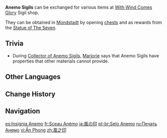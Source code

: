 {{Item Infobox
|id           = 000305
|image        = Item Anemo Sigil.png
|type         = City States Sigils
|invCategory  = Precious Items
|quality      = 3
|description  = An insignia that shows the recognition of the winds of Mondstadt.<br>Can be exchanged for special items in Mondstadt.
|source1      = [[Statue of The Seven]] rewards
|source2      = Opening chests in [[Mondstadt]]
}}
'''Anemo Sigils''' can be exchanged for various items at [[With Wind Comes Glory]] Sigil shop.

They can be obtained in [[Mondstadt]] by opening [[chest]]s and as rewards from the [[Statue of The Seven]].

==Trivia==
*During [[Collector of Anemo Sigils]], [[Marjorie]] says that Anemo Sigils have properties that other materials cannot provide.

==Other Languages==
{{Other Languages
|en      = Anemo Sigil
|zhs     = 风之印
|zhs_rm  = Fēng zhī Yìn
|zht     = 風之印
|zht_rm  = Fēng zhī Yìn
|zh_tl   = Seal of Anemo
|ja      = 風の印
|ja_rm   = Kaze no Shirushi
|ja_tl   = Anemo Sigil
|ko      = 바람의 {{tt|인장|印章}}
|ko_rm   = Baram-ui Injang
|ko_tl   = Seal of Wind
|es      = Insignia Anemo
|es_tl   = Anemo Insignia
|fr      = Sceau Anémo
|fr_tl   = Anemo Seal
|ru      = Печать Анемо
|ru_tl   = Anemo Seal
|th      = Anemo Sigil
|vi      = Ấn Phong
|vi_tl   = {{Lexicon|Anemo|vi}} Seal
|de      = Anemo-Siegel
|de_tl   = Anemo Sigil
|id      = Anemo Sigil
|pt      = Selo Anemo
|pt_tl   = Anemo Seal
|tr      = Rüzgar Mührü
|tr_tl   = {{lex|Anemo|tr}} Sigil
|it      = Sigillo di Anemo
|it_tl   = Anemo Sigil
}}

==Change History==
{{Change History|1.0}}

==Navigation==
{{Precious Navbox|Currency}}

[[es:Insignia Anemo]]
[[fr:Sceau Anémo]]
[[ja:風の印]]
[[pt-br:Selo Anemo]]
[[ru:Печать Анемо]]
[[vi:Ấn Phong]]
[[zh:風之印]]